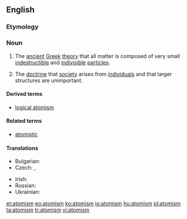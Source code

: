==English==
{{wikipedia}}
===Etymology===
{{suffix|atom|ism}}

===Noun===
{{en-noun|s|-}}

# {{philosophy}} The [[ancient]] [[Greek]] [[theory]] that all matter is composed of very small [[indestructible]] and [[indivisible]] [[particle]]s.
# {{philosophy}} The [[doctrine]] that [[society]] arises from [[individual]]s and that larger structures are unimportant.

====Derived terms====
* [[logical atomism]]

====Related terms====
* [[atomistic]]

====Translations====
{{trans-top|ancient Greek theory}}
* Bulgarian: {{t|bg|атомизъм|m|sc=Cyrl}}
* Czech: {{t-|cs|atomismus|m}}, {{t-|cs|atomizmus|m}}
{{trans-mid}}
* Irish: {{t-|ga|adamhachas|m|xs=Irish}}
* Russian: {{t|ru|атомизм|m|sc=Cyrl}}
* Ukrainian: {{t|uk|атомізм|m|sc=Cyrl}}
{{trans-bottom}}

[[et:atomism]]
[[eo:atomism]]
[[ko:atomism]]
[[io:atomism]]
[[hu:atomism]]
[[pl:atomism]]
[[ta:atomism]]
[[tr:atomism]]
[[vi:atomism]]